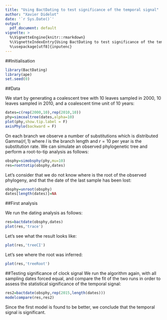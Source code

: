```yaml
---
title: "Using BactDating to test significance of the temporal signal"
author: "Xavier Didelot"
date: '`r Sys.Date()`'
output:
  pdf_document: default
vignette: >
  %\VignetteEngine{knitr::rmarkdown}
  %\VignetteIndexEntry{Using BactDating to test significance of the temporal signal}
  %\usepackage[utf8]{inputenc}
---
```


##Initialisation

```r
library(BactDating)
library(ape)
set.seed(0)
```

##Data

We start by generating a coalescent tree with 10 leaves sampled in 2000, 10 leaves sampled in 2010, and a coalescent time unit of 10 years:

```r
dates=c(rep(2000,10),rep(2010,10))
phy=simcoaltree(dates,alpha=10)
plot(phy,show.tip.label = F)
axisPhylo(backward = F)
```

On each branch we observe a number of substitutions which is distributed $\mathrm{Gamma}(rl,1)$
where $l$ is the branch length and 
$r=10$ per year is the substitution rate. We can simulate an observed phylogenetic tree
and perform a root-to-tip analysis as follows:

```r
obsphy=simobsphy(phy,mu=10)
res=roottotip(obsphy,dates)
```

Let's consider that we do not know where is the root of the observed phylogeny, and that the date of the last sample has been lost:

```r
obsphy=unroot(obsphy)
dates[length(dates)]=NA
```


##First analysis

We run the dating analysis as follows:

```r
res=bactdate(obsphy,dates)
plot(res,'trace')
```

Let's see what the result looks like:
```r
plot(res,'treeCI')
```

Let's see where the root was inferred:
```r
plot(res,'treeRoot')
```

##Testing significance of clock signal
We run the algorithm again, with all sampling dates forced equal, and compare the fit of the two runs in order to assess the statistical significance of the temporal signal:
```r
res2=bactdate(obsphy,rep(2015,length(dates)))
modelcompare(res,res2)
```

Since the first model is found to be better, we conclude that the temporal signal is significant.
